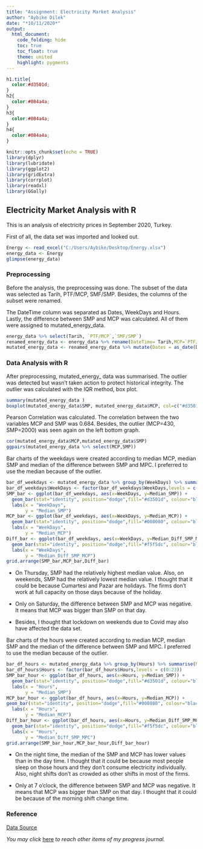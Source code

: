 ---
title: "Assignment: Electricity Market Analysis"
author: "Aybike Dilek"
date: "*10/11/2020*"
output:
  html_document:
    code_folding: hide
    toc: true
    toc_float: true
    theme: united
    highlight: pygments
---

```{css, echo = FALSE}
h1.title{
  color:#d3501d;
}
h2{
  color:#084a4a;
}
h3{
  color:#084a4a;
}
h4{
  color:#084a4a;
}
```
```{r setup, include=FALSE}
knitr::opts_chunk$set(echo = TRUE)
library(dplyr)
library(lubridate)
library(ggplot2)
library(gridExtra)
library(corrplot)
library(readxl)
library(GGally)
```

## Electricity Market Analysis with R

This is an analysis of electricity prices in September 2020, Turkey.

First of all, the data set was imported and looked out.

```{r, include=TRUE,warning=FALSE,message=FALSE}
Energy <- read_excel("C:/Users/Aybike/Desktop/Energy.xlsx")
energy_data <- Energy
glimpse(energy_data)
```

### Preprocessing

Before the analysis, the preprocessing was done. The subset of the data was selected as Tarih, PTF/MCP, SMF/SMP. Besides, the columns of the subset were renamed.

The DateTime column was separated as Dates, WeekDays and Hours. Lastly, the difference between SMP and MCP was calculated. All of them were assigned to mutated_energy_data.

```{r, include=TRUE,warning=FALSE,message=FALSE}
energy_data %>% select(Tarih, `PTF/MCP`,`SMF/SMP`) 
renamed_energy_data <- energy_data %>% rename(DateTime= Tarih,MCP=`PTF/MCP`, SMP=`SMF/SMP`) %>% select(DateTime,MCP,SMP)
mutated_energy_data <- renamed_energy_data %>% mutate(Dates = as_date(DateTime)) %>% mutate(Hours = hour(DateTime)) %>% mutate(WeekDays = weekdays(DateTime),Diff_SMP_MCP = SMP - MCP)
```

### Data Analysis with R  

After preprocessing, mutated_energy_ data was summarised. The outlier was detected but wasn't taken action to protect historical integrity. The outlier was calculated with the IQR method, box plot.

```{r, include=TRUE,warning=FALSE,message=FALSE}
summary(mutated_energy_data )
boxplot(mutated_energy_data$SMP, mutated_energy_data$MCP, col=c("#d3501d","#008080"),names =c("SMP","MCP"))
```

Pearson Correlation was calculated. The correlation between the two variables MCP and SMP was 0.684. Besides, the outlier (MCP=430, SMP=2000) was seen again on the left bottom graph.

```{r, include=TRUE,warning=FALSE,message=FALSE}
cor(mutated_energy_data$MCP,mutated_energy_data$SMP)
ggpairs(mutated_energy_data %>% select(MCP,SMP))
```

Bar charts of the weekdays were created according to median MCP, median SMP and median of the difference between SMP and MPC. I preferred to use the median because of the outlier.

```{r, include=TRUE,warning=FALSE,message=FALSE}
bar_df_weekdays <- mutated_energy_data %>% group_by(WeekDays) %>% summarise(Median_MCP = median(MCP), Median_SMP= median(SMP), Median_Diff_SMP_MCP = median(Diff_SMP_MCP))
bar_df_weekdays$WeekDays <- factor(bar_df_weekdays$WeekDays,levels = c("Pazartesi", "Salı", "Çarşamba", "Perşembe","Cuma","Cumartesi", "Pazar"))  
SMP_bar <- ggplot(bar_df_weekdays, aes(x=WeekDays, y=Median_SMP)) +
  geom_bar(stat="identity", position="dodge",fill="#d3501d", colour="black") +
  labs(x = "WeekDays",
       y = "Median_SMP")
MCP_bar <- ggplot(bar_df_weekdays, aes(x=WeekDays, y=Median_MCP)) + 
  geom_bar(stat="identity", position="dodge",fill="#008080", colour="black") +
  labs(x = "WeekDays",
       y = "Median_MCP")
Diff_bar <- ggplot(bar_df_weekdays, aes(x=WeekDays, y=Median_Diff_SMP_MCP)) +
  geom_bar(stat="identity", position="dodge",fill="#f5f5dc", colour="black") +
  labs(x = "WeekDays",
       y = "Median_Diff_SMP_MCP")
grid.arrange(SMP_bar,MCP_bar,Diff_bar)
```

* On Thursday, SMP had the relatively highest median value. Also, on weekends, SMP had the relatively lowest median value. I thought that it could be because Cumartesi and Pazar are holidays. The firms don't work at full capacity on those days because of the holiday. 

* Only on Saturday, the difference between SMP and MCP was negative. It means that MCP was bigger than SMP on that day.  

* Besides, I thought that lockdown on weekends due to Covid may also have affected the data set.

Bar charts of the hours were created according to median MCP, median SMP and the median of the difference between SMP and MPC. I preferred to use the median because of the outlier.

```{r, include=TRUE,warning=FALSE,message=FALSE}
bar_df_hours <- mutated_energy_data %>% group_by(Hours) %>% summarise(Median_MCP = median(MCP), Median_SMP= median(SMP), Median_Diff_SMP_MCP = median(Diff_SMP_MCP))
bar_df_hours$Hours <- factor(bar_df_hours$Hours,levels = c(0:23))  
SMP_bar_hour <- ggplot(bar_df_hours, aes(x=Hours, y=Median_SMP)) +
  geom_bar(stat="identity", position="dodge",fill="#d3501d", colour="black") +
  labs(x = "Hours",
       y = "Median_SMP")
MCP_bar_hour <- ggplot(bar_df_hours, aes(x=Hours, y=Median_MCP)) +
geom_bar(stat="identity", position="dodge",fill="#008080", colour="black") +
  labs(x = "Hours",
       y = "Median_MCP")
Diff_bar_hour <- ggplot(bar_df_hours, aes(x=Hours, y=Median_Diff_SMP_MCP)) +
  geom_bar(stat="identity", position="dodge",fill="#f5f5dc", colour="black") +
  labs(x = "Hours",
       y = "Median_Diff_SMP_MPC")
grid.arrange(SMP_bar_hour,MCP_bar_hour,Diff_bar_hour)
```

* On the night time, the median of the SMP and MCP has lower values than in the day time. I thought that it could be because most people sleep on those hours and they don't consume electricity individually. Also, night shifts don't as crowded as other shifts in most of the firms. 

* Only at 7 o'clock, the difference between SMP and MCP was negative. It means that MCP was bigger than SMP on that day. I thought that it could be because of the morning shift change time.

### Reference

[Data Source](https://rapor.epias.com.tr/rapor/xhtml/ptfSmfListeleme.xhtml)

*You may click* [here](https://pjournal.github.io/mef04-AybikeDilek/) *to reach other items of my progress journal.* 